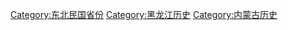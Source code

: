 [[Category:东北民国省份|Category:东北民国省份]]
[[Category:黑龙江历史|Category:黑龙江历史]]
[[Category:内蒙古历史|Category:内蒙古历史]]